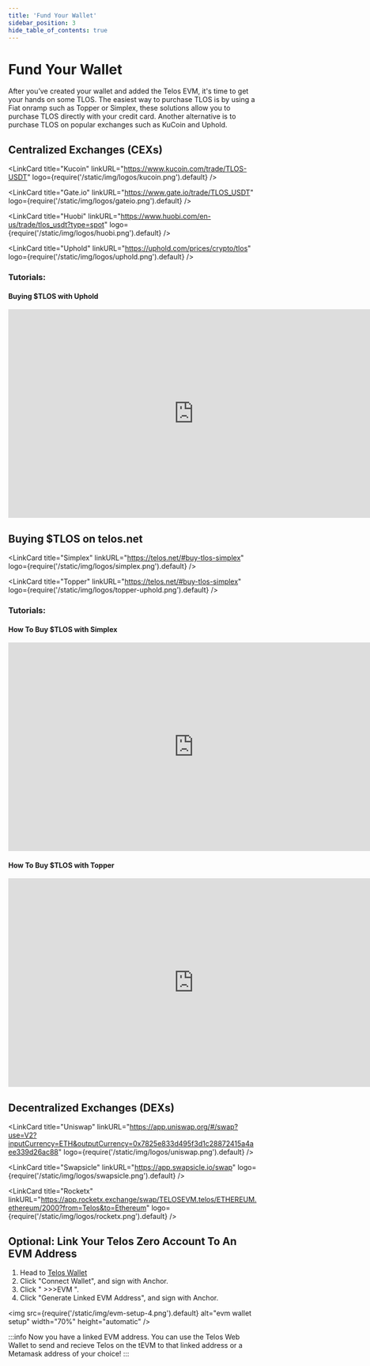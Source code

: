 ---
title: 'Fund Your Wallet'
sidebar_position: 3
hide_table_of_contents: true
---


# Fund Your Wallet

After you’ve created your wallet and added the Telos EVM, it's time to get your hands on some TLOS. The easiest way to purchase TLOS is by using a Fiat onramp such as Topper or Simplex, these solutions allow you to purchase TLOS directly with your credit card. Another alternative is to purchase TLOS on popular exchanges such as KuCoin and Uphold.

## Centralized Exchanges (CEXs)

<div class="link-cards-display">

<LinkCard
    title="Kucoin"
    linkURL="https://www.kucoin.com/trade/TLOS-USDT"
    logo={require('/static/img/logos/kucoin.png').default}
/>

<LinkCard
    title="Gate.io"
    linkURL="https://www.gate.io/trade/TLOS_USDT"
    logo={require('/static/img/logos/gateio.png').default}
/>

<LinkCard
    title="Huobi"
    linkURL="https://www.huobi.com/en-us/trade/tlos_usdt?type=spot"
    logo={require('/static/img/logos/huobi.png').default}
/>

<LinkCard
    title="Uphold"
    linkURL="https://uphold.com/prices/crypto/tlos"
    logo={require('/static/img/logos/uphold.png').default}
/>

</div>

### Tutorials:

#### Buying $TLOS with Uphold

<iframe width="750" height="422" src="https://www.youtube.com/embed/3DQNvUe22uc" title="Buying $TLOS with Uphold" frameborder="0" allow="accelerometer; autoplay; clipboard-write; encrypted-media; gyroscope; picture-in-picture; web-share" allowfullscreen></iframe>

## Buying $TLOS on telos.net

<div class="link-cards-display">

<LinkCard
    title="Simplex"
    linkURL="https://telos.net/#buy-tlos-simplex"
    logo={require('/static/img/logos/simplex.png').default}
/>

<LinkCard
    title="Topper"
    linkURL="https://telos.net/#buy-tlos-simplex"
    logo={require('/static/img/logos/topper-uphold.png').default}
/>

</div>


### Tutorials:

#### How To Buy $TLOS with Simplex

<iframe width="750" height="422" src="https://www.youtube.com/embed/Gb1pPJHWKw0" title="How To Buy $TLOS With Simplex" frameborder="0" allow="accelerometer; autoplay; clipboard-write; encrypted-media; gyroscope; picture-in-picture; web-share" allowfullscreen></iframe>

#### How To Buy $TLOS with Topper

<iframe width="750" height="422" src="https://www.youtube.com/embed/4hrKhKZHFHc" title="How To Buy $TLOS With Topper" frameborder="0" allow="accelerometer; autoplay; clipboard-write; encrypted-media; gyroscope; picture-in-picture; web-share" allowfullscreen></iframe>

## Decentralized Exchanges (DEXs)

<div class="link-cards-display">

<LinkCard
    title="Uniswap"
    linkURL="https://app.uniswap.org/#/swap?use=V2?inputCurrency=ETH&outputCurrency=0x7825e833d495f3d1c28872415a4aee339d26ac88"
    logo={require('/static/img/logos/uniswap.png').default}
/>

<LinkCard
    title="Swapsicle"
    linkURL="https://app.swapsicle.io/swap"
    logo={require('/static/img/logos/swapsicle.png').default}
/>

<LinkCard
    title="Rocketx"
    linkURL="https://app.rocketx.exchange/swap/TELOSEVM.telos/ETHEREUM.ethereum/2000?from=Telos&to=Ethereum"
    logo={require('/static/img/logos/rocketx.png').default}
/>

</div>

## **Optional:** Link Your Telos Zero Account To An EVM Address

1. Head to [Telos Wallet](https://wallet.telos.net/)
2. Click "Connect Wallet", and sign with Anchor.
3. Click " >>>EVM ".
4. Click "Generate Linked EVM Address", and sign with Anchor.

<img
    src={require('/static/img/evm-setup-4.png').default}
    alt="evm wallet setup"
    width="70%"
    height="automatic"
/>

:::info
Now you have a linked EVM address. You can use the Telos Web Wallet to send and recieve Telos on the tEVM to that linked address or a Metamask address of your choice!
:::